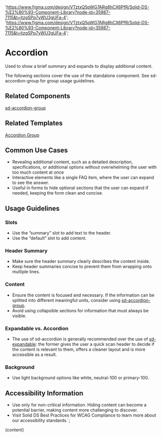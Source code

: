 

  'https://www.figma.com/design/VTztxQ5pWG7ARg8hCX6PfR/Solid-DS-%E2%80%93-Component-Library?node-id=35987-7115&t=jtzgSPp7yWU3gUFa-4';
  'https://www.figma.com/design/VTztxQ5pWG7ARg8hCX6PfR/Solid-DS-%E2%80%93-Component-Library?node-id=35987-7115&t=jtzgSPp7yWU3gUFa-4';

# Accordion

Used to show a brief summary and expands to display additional content.

The following sections cover the use of the standalone component. See sd-accordion-group for group usage guidelines.

<DefaultStory />

<DocumentationLinks storybookLink="${storybookLink}" figmaLibrary="${figmaLibrary}" figmaDocs="${figmaDocs}" />

## Related Components

[sd-accordion-group](?path=/docs/components-sd-accordion-group--docs)

## Related Templates

[Accordion Group](/?path=/docs/templates-accordion-group--docs)

## Common Use Cases

- Revealing additional content, such as a detailed description, specifications, or additional options without overwhelming the user with too much content at once
- Interactive elements like a single FAQ item, where the user can expand to see the answer.
- Useful in forms to hide optional sections that the user can expand if needed, keeping the form clean and concise.

## Usage Guidelines

### Slots

- Use the ”summary” slot to add text to the header.
- Use the ”default” slot to add content.

### Header Summary

- Make sure the header summary clearly describes the content inside.
- Keep header summaries concise to prevent them from wrapping onto multiple lines.

### Content

- Ensure the content is focused and necessary. If the information can be splitted into different meaningful units, consider using [sd-accordion-group](?path=/docs/components-sd-accordion-group--docs).
- Avoid using collapsible sections for information that must always be visible.

### Expandable vs. Accordion

- The use of sd-accordion is generally recommended over the use of [sd-expandable](/?path=/docs/components-sd-expandable--docs): the former gives the user a quick scan header to decide if the content is relevant to them, offers a cleaner layout and is more accessible as a result.

### Background

- Use light background options like white, neutral-100 or primary-100.

## Accessibility Information

- Use only for non-critical information. Hiding content can become a potential barrier, making content more challenging to discover.
- Visit <sd-link href="https://www.figma.com/design/YDktJcseQIIQbsuCpoKS4V/Component-Docs?node-id=10708-5011&t=Z1FxSGWkmXG5r5sw-4" target="_blank">Solid DS Best Practices for WCAG Compliance</sd-link> to learn more about our accessibility standards.`;

<Meta title="Components/sd-accordion/Overview" />

<OverviewFormatter story={AccordionStories.Default}>{content}</OverviewFormatter>
